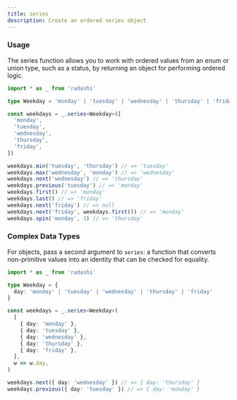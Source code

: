 ```yaml
---
title: series
description: Create an ordered series object
---
```


### Usage

The series function allows you to work with ordered values from an enum or union type, such as a status, by returning an object for performing ordered logic.

```ts
import * as _ from 'radashi'

type Weekday = 'monday' | 'tuesday' | 'wednesday' | 'thursday' | 'friday'

const weekdays = _.series<Weekday>([
  'monday',
  'tuesday',
  'wednesday',
  'thursday',
  'friday',
])

weekdays.min('tuesday', 'thursday') // => 'tuesday'
weekdays.max('wednesday', 'monday') // => 'wednesday'
weekdays.next('wednesday') // => 'thursday'
weekdays.previous('tuesday') // => 'monday'
weekdays.first() // => 'monday'
weekdays.last() // => 'friday'
weekdays.next('friday') // => null
weekdays.next('friday', weekdays.first()) // => 'monday'
weekdays.spin('monday', 3) // => 'thursday'
```

### Complex Data Types

For objects, pass a second argument to `series`: a function that converts non-primitive values into an identity that can be checked for equality.

```ts
import * as _ from 'radashi'

type Weekday = {
  day: 'monday' | 'tuesday' | 'wednesday' | 'thursday' | 'friday'
}

const weekdays = _.series<Weekday>(
  [
    { day: 'monday' },
    { day: 'tuesday' },
    { day: 'wednesday' },
    { day: 'thursday' },
    { day: 'friday' },
  ],
  w => w.day,
)

weekdays.next({ day: 'wednesday' }) // => { day: 'thursday' }
weekdays.previous({ day: 'tuesday' }) // => { day: 'monday' }
```
